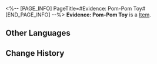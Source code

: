 <%-- [PAGE_INFO]
PageTitle=#Evidence: Pom-Pom Toy#
[END_PAGE_INFO] --%>
{{Item Infobox
|title       = Evidence: Pom-Pom Toy
|id          = 140345
|image       = Item Evidence- Pom-Pom Toy.png
|type        = 
|invCategory = Missions
|rarity      = 3
|effect      = 
|description = An exquisite Pom-Pom toy. Who knows why Sparkle would have something like this... Maybe it's truly because the Conductor's beauty is famous throughout the cosmos?
}}
'''Evidence: Pom-Pom Toy''' is a [[Item]].

==Other Languages==
{{Other Languages
|en   = Evidence: Pom-Pom Toy
|zhs  = 证物：帕姆玩偶
|zht  = 證物：帕姆玩偶
|ja   = 証拠品：パムのぬいぐるみ
|ko   = 증거물: 폼폼 인형
|es   = Prueba: muñeco de Pom-Pom
|fr   = Preuve : Peluche de Pom-Pom
|ru   = Улика: игрушечная Пом-Пом
|th   = หลักฐาน: ตุ๊กตา Pom-Pom
|vi   = Vật Chứng: Búp Bê Pom-Pom
|de   = Beweisstück: Pom-Pom-Plüschfigur
|id   = Barang Bukti: Mainan Pom-Pom
|pt   = Evidência: Brinquedo do Pom-Pom
}}

==Change History==
{{Change History|2.0}}